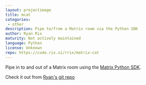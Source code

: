 ```yaml
---
layout: projectimage
title: mcat
categories: 
 - other
description: Pipe to/from a Matrix room via the Python SDK
author: Ryan Rix
maturity: Not actively maintained
language: Python
license: Unknown
repo: https://code.rix.si/rrix/matrix-cat
---
```


Pipe in to and out of a Matrix room using the [Matrix Python SDK](https://github.com/matrix-org/matrix-python-sdk).

Check it out from [Ryan's git repo](https://code.rix.si/rrix/matrix-cat)
